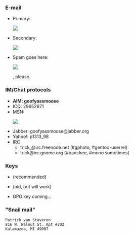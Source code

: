 ===E-mail===
* Primary: <html><img src="http://www.trick.vanstaveren.us/inc/textimage.php?text=trick@vanstaveren.us&size=10"></html>
* Secondary: <html><img src="http://www.trick.vanstaveren.us/inc/textimage.php?text=pvanstav@cs.wmich.edu&size=10"></html>
* Spam goes here: <html><img src="http://www.trick.vanstaveren.us/inc/textimage.php?text=junk@trick.vanstaveren.us&size=10"></html>, please.

===IM/Chat protocols===
* '''AIM: goofyassmoose'''
* ICQ: 29652671
* MSN: <html><img src="http://www.trick.vanstaveren.us/inc/textimage.php?text=p_vanstaveren@hotmail.com&size=10"></html>
* Jabber: goofyassmoose@jabber.org
* Yahoo!: p1313_98
* IRC
** trick_@irc.freenode.net (#gphoto, #gentoo-userrel)
** trick@irc.gnome.org (#banshee, #mono sometimes)

===Keys===
* {{file|Id_rsa.pub|SSH RSAv2 Public Key}} (recommended)
* {{file|Id_dsa.pub|SSH DSA Public Key}} (old, but will work)
* GPG key coming...

==="Snail mail"===
 Patrick van Staveren
 816 W. Walnut St. Apt #202
 Kalamazoo, MI 49007
